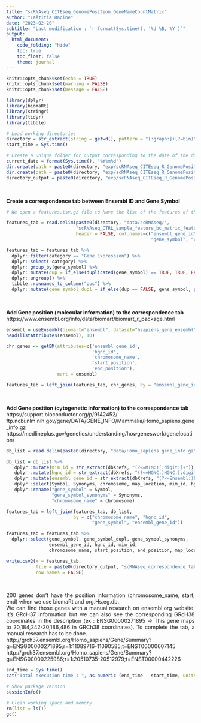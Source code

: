 ```yaml
---
title: "scRNAseq_CITEseq_GenomePosition_GeneNameCountMatrix"
author: "Laëtitia Racine"
date: "2023-02-20"
subtitle: "Last modification : `r format(Sys.time(), '%d %B, %Y')`"
output:
  html_document:
    code_folding: "hide"
    toc: true
    toc_float: false
    theme: journal
---
```


<style>
body {text-align: justify}
</style>

```r

knitr::opts_chunk$set(echo = TRUE)
knitr::opts_chunk$set(warning = FALSE)
knitr::opts_chunk$set(message = FALSE)

```

```r

library(dplyr)
library(biomaRt)
library(stringr)
library(tidyr)
library(tibble)

```

```r

# Load working directories
directory = str_extract(string = getwd(), pattern = "[:graph:]+(?=bin)")
start_time = Sys.time()

# Create a unique folder for output corresponding to the date of the day
current_date = format(Sys.time(), "%Y%m%d")
dir.create(path = paste0(directory, "exp/scRNAseq_CITEseq_R_GenomePosition/"))
dir.create(path = paste0(directory, "exp/scRNAseq_CITEseq_R_GenomePosition/", current_date))
directory_output = paste0(directory, "exp/scRNAseq_CITEseq_R_GenomePosition/", current_date, "/")

```

<br>

**Create a correspondence tab between Ensembl ID and Gene Symbol**  
```r

# We open a features.tsv.gz file to have the list of the features of the experiment.

features_tab = read.delim(paste0(directory, "data/scRNAseq/", 
                          "scRNAseq_CTRL_sample_feature_bc_matrix_features.tsv.gz"),
                          header = FALSE, col.names=c("ensembl_gene_id", 
                                                      "gene_symbol", "category"))

features_tab = features_tab %>% 
  dplyr::filter(category == "Gene Expression") %>%
  dplyr::select(-category) %>%
  dplyr::group_by(gene_symbol) %>%
  dplyr::mutate(dup = if_else(duplicated(gene_symbol) == TRUE, TRUE, FALSE)) %>%
  dplyr::ungroup() %>% 
  tibble::rownames_to_column("pos") %>%
  dplyr::mutate(gene_symbol_dupl = if_else(dup == FALSE, gene_symbol, paste0(gene_symbol, ".1")))

```

<br>

**Add Gene position (molecular information) to the correspondence tab**      
https://www.ensembl.org/info/data/biomart/biomart_r_package.html    
```r

ensembl = useEnsembl(biomart="ensembl", dataset="hsapiens_gene_ensembl") # GRCh38
head(listAttributes(ensembl), 10)

chr_genes <- getBM(attributes=c('ensembl_gene_id',
                                'hgnc_id',
                                'chromosome_name',
                                'start_position',
                                'end_position'), 
                   mart = ensembl)

features_tab = left_join(features_tab, chr_genes, by = "ensembl_gene_id")

```

<br>

**Add Gene position (cytogenetic information) to the correspondence tab**    
https://support.bioconductor.org/p/9142452/       
ftp.ncbi.nlm.nih.gov/gene/DATA/GENE_INFO/Mammalia/Homo_sapiens.gene_info.gz      
https://medlineplus.gov/genetics/understanding/howgeneswork/genelocation/      
```r

db_list = read.delim(paste0(directory, "data/Homo_sapiens.gene_info.gz"))

db_list = db_list %>% 
   dplyr::mutate(mim_id = str_extract(dbXrefs, "(?<=MIM:)[:digit:]+")) %>%
   dplyr::mutate(hgnc_id = str_extract(dbXrefs, "(?<=HGNC:)HGNC:[:digit:]+")) %>%
   dplyr::mutate(ensembl_gene_id = str_extract(dbXrefs, "(?<=Ensembl:)ENSG[:digit:]+")) %>%
   dplyr::select(Symbol, Synonyms, chromosome, map_location, mim_id, hgnc_id, ensembl_gene_id) %>%
   dplyr::rename("gene_symbol" = Symbol,
                 "gene_symbol_synonyms" = Synonyms,
                 "chromosome_name" = chromosome)

features_tab = left_join(features_tab, db_list, 
                         by = c("chromosome_name", "hgnc_id", 
                                "gene_symbol", "ensembl_gene_id"))

```

```r

features_tab = features_tab %>%
  dplyr::select(gene_symbol, gene_symbol_dupl, gene_symbol_synonyms,
                ensembl_gene_id, hgnc_id, mim_id,
                chromosome_name, start_position, end_position, map_location)

write.csv2(x = features_tab, 
           file = paste0(directory_output, "scRNAseq_correspondence_tab_EnsemblID_geneName_genomePos.csv"),
           row.names = FALSE)

```

<br>

200 genes don't have the position information (chromosome_name, start, end) when we use biomaRt and org.Hs.eg.db.    
We can find those genes with a manual research on ensembl.org website. It's GRcH37 information but we can also see the corresponding GRcH38 coordinates in the description (ex : ENSG00000271895 => This gene maps to 20,184,242-20,186,486 in GRCh38 coordinates). To complete the tab, a manual research has to be done.     
http://grch37.ensembl.org/Homo_sapiens/Gene/Summary?g=ENSG00000271895;r=1:11089716-11090585;t=ENST00000607145    
http://grch37.ensembl.org/Homo_sapiens/Gene/Summary?g=ENSG00000225986;r=1:20510735-20512979;t=ENST00000442226    
  
```r

end_time = Sys.time()
cat("Total execution time : ", as.numeric (end_time - start_time, units = "mins"), "minutes")

# Show package version
sessionInfo()

```

```r

# Clean working space and memory 
rm(list = ls())
gc()

```
